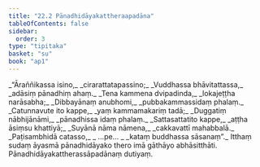 ```yaml
---
title: "22.2 Pānadhidāyakattheraapadāna"
tableOfContents: false
sidebar:
  order: 3
type: "tipitaka"
basket: "su"
book: "ap1"
---
```



<DynamicBreadcrumb />

<Division number="6" book="ap1">

<Paragraph number="2829" type="verses" book="ap1">
_“Āraññikassa isino,_  
_cirarattatapassino;_  
_Vuddhassa bhāvitattassa,_  
_adāsiṃ pānadhiṃ ahaṃ._  

</Paragraph>

</Division>
<Division number="7" book="ap1">

<Paragraph number="2830" type="verses" book="ap1">
_Tena kammena dvipadinda,_  
_lokajeṭṭha narāsabha;_  
_Dibbayānaṃ anubhomi,_  
_pubbakammassidaṃ phalaṃ._  

</Paragraph>

</Division>
<Division number="8" book="ap1">

<Paragraph number="2831" type="verses" book="ap1">
_Catunnavute ito kappe,_  
_yaṃ kammamakariṃ tadā;_  
_Duggatiṃ nābhijānāmi,_  
_pānadhissa idaṃ phalaṃ._  

</Paragraph>

</Division>
<Division number="9" book="ap1">

<Paragraph number="2832" type="verses" book="ap1">
_Sattasattatito kappe,_  
_aṭṭha āsiṃsu khattiyā;_  
_Suyānā nāma nāmena,_  
_cakkavattī mahabbalā._  

</Paragraph>

</Division>
<Division number="10" book="ap1">

<Paragraph number="2833" type="verses" book="ap1">
_Paṭisambhidā catasso,_  
_ …pe… _  
_kataṃ buddhassa sāsanaṃ”._  

</Paragraph>

<Paragraph number="2834" book="ap1">
Itthaṃ sudaṃ āyasmā pānadhidāyako thero imā gāthāyo abhāsitthāti.

</Paragraph>
</Division>

<Paragraph number="2835" type="center" book="ap1">
Pānadhidāyakattherassāpadānaṃ dutiyaṃ.
</Paragraph>